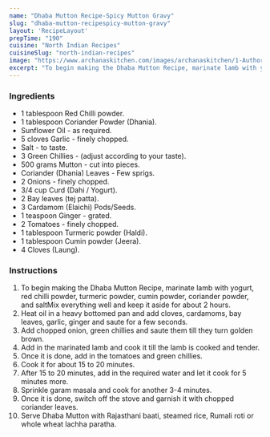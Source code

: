 ---
name: "Dhaba Mutton Recipe-Spicy Mutton Gravy"
slug: "dhaba-mutton-recipespicy-mutton-gravy"
layout: 'RecipeLayout'
prepTime: "190"
cuisine: "North Indian Recipes"
cuisineSlug: "north-indian-recipes"
image: "https://www.archanaskitchen.com/images/archanaskitchen/1-Author/Pooja_Thakur/Dabha_mutton.jpg"
excerpt: "To begin making the Dhaba Mutton Recipe, marinate lamb with yogurt, red chilli powder, turmeric powder, cumin powder, coriander powder, and saltMix everything well and keep it aside for about 2 hours"
---

### Ingredients

- 1 tablespoon Red Chilli powder.
- 1 tablespoon Coriander Powder (Dhania).
- Sunflower Oil - as required.
- 5 cloves Garlic - finely chopped.
- Salt - to taste.
- 3 Green Chillies - (adjust according to your taste).
- 500 grams Mutton - cut into pieces.
- Coriander (Dhania) Leaves - Few sprigs.
- 2 Onions - finely chopped.
- 3/4 cup Curd (Dahi / Yogurt).
- 2 Bay leaves (tej patta).
- 3 Cardamom (Elaichi) Pods/Seeds.
- 1 teaspoon Ginger - grated.
- 2 Tomatoes - finely chopped.
- 1 tablespoon Turmeric powder (Haldi).
- 1 tablespoon Cumin powder (Jeera).
- 4 Cloves (Laung).

### Instructions

1. To begin making the Dhaba Mutton Recipe, marinate lamb with yogurt, red chilli powder, turmeric powder, cumin powder, coriander powder, and saltMix everything well and keep it aside for about 2 hours.
1. Heat oil in a heavy bottomed pan and add cloves, cardamoms, bay leaves, garlic, ginger and saute for a few seconds.
1. Add chopped onion, green chillies and saute them till they turn golden brown.
1. Add in the marinated lamb and cook it till the lamb is cooked and tender.
1. Once it is done, add in the tomatoes and green chillies.
1. Cook it for about 15 to 20 minutes.
1. After 15 to 20 minutes, add in the required water and let it cook for 5 minutes more.
1. Sprinkle garam masala and cook for another 3-4 minutes.
1. Once it is done, switch off the stove and garnish it with chopped coriander leaves.
1. Serve Dhaba Mutton with Rajasthani baati, steamed rice, Rumali roti or whole wheat lachha paratha.
